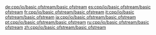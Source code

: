 {{include page|cpp/io/basic_fstream/constructor|basic_ofstream}}

[[de:cpp/io/basic ofstream/basic ofstream]]
[[es:cpp/io/basic ofstream/basic ofstream]]
[[fr:cpp/io/basic ofstream/basic ofstream]]
[[it:cpp/io/basic ofstream/basic ofstream]]
[[ja:cpp/io/basic ofstream/basic ofstream]]
[[pt:cpp/io/basic ofstream/basic ofstream]]
[[ru:cpp/io/basic ofstream/basic ofstream]]
[[zh:cpp/io/basic ofstream/basic ofstream]]